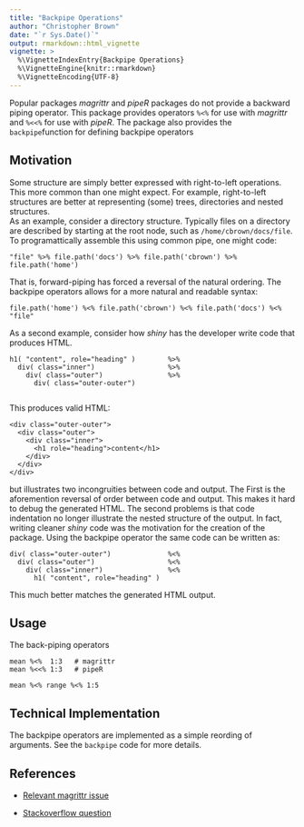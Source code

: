 ```yaml
---
title: "Backpipe Operations"
author: "Christopher Brown"
date: "`r Sys.Date()`"
output: rmarkdown::html_vignette
vignette: >
  %\VignetteIndexEntry{Backpipe Operations}
  %\VignetteEngine{knitr::rmarkdown}
  %\VignetteEncoding{UTF-8}
---
```


Popular packages *magrittr* and *pipeR* packages do not provide a backward 
piping operator. This package provides operators `%<%` 
for use with *magrittr* and `%<<%` for use with *pipeR*. The package also 
provides the `backpipe`function for defining backpipe operators 

## Motivation

Some structure are simply better expressed with right-to-left operations. This 
more common than one might expect.  For example, right-to-left structures are 
better at representing (some) trees, directories and nested structures.  
As an example, consider a directory structure. Typically files on a directory 
are described by starting at the root node, such as `/home/cbrown/docs/file`. 
To programattically assemble this using common pipe, one might code:

    "file" %>% file.path('docs') %>% file.path('cbrown') %>% file.path('home')
   
That is, forward-piping has forced a reversal of the natural ordering. The 
backpipe operators allows for a more natural and readable syntax:

    file.path('home') %<% file.path('cbrown') %<% file.path('docs') %<% "file"

As a second example, consider how *shiny* has the developer write code that 
produces HTML.  

    h1( "content", role="heading" )        %>%
      div( class="inner")                  %>%
        div( class="outer")                %>% 
          div( class="outer-outer")      
      
This produces valid HTML: 

    <div class="outer-outer">
      <div class="outer">
        <div class="inner">
          <h1 role="heading">content</h1>
        </div>
      </div>
    </div> 

but illustrates two incongruities between code and output. The First is the 
aforemention reversal of order between code and output. This makes it hard to 
debug the generated HTML. The second problems is that code indentation no longer
illustrate the nested structure of the output. In fact, writing cleaner *shiny*
code was the motivation for the creation of the package. Using the backpipe 
operator the same code can be written as:
      
    div( class="outer-outer")              %<%
      div( class="outer")                  %<% 
        div( class="inner")                %<% 
          h1( "content", role="heading" ) 

This much better matches the generated HTML output.


## Usage

The back-piping operators

    mean %<%  1:3   # magrittr
    mean %<<% 1:3   # pipeR
     
    mean %<% range %<% 1:5
   

## Technical Implementation

The backpipe operators are implemented as a simple reording of arguments. See
the `backpipe` code for more details.

## References

* [Relevant magrittr issue](https://github.com/smbache/magrittr/issues/26)


* [Stackoverflow question](http://stackoverflow.com/questions/31305342/is-right-to-left-operator-associativity-in-r-possible)
